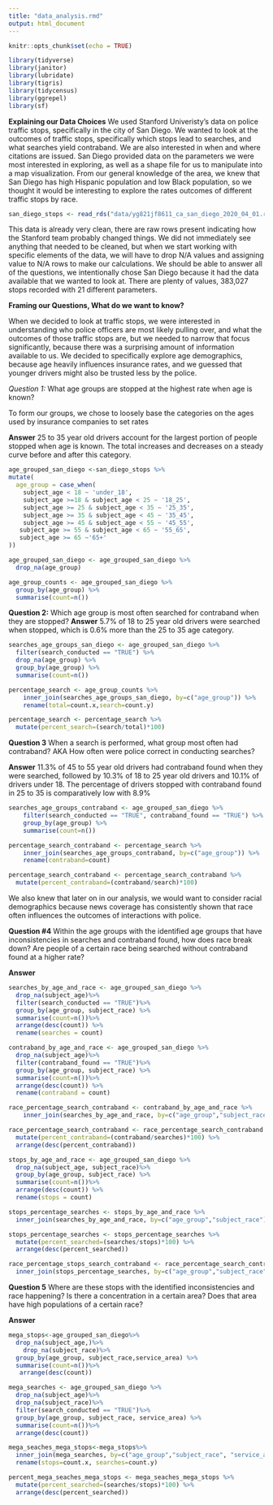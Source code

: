 ```yaml
---
title: "data_analysis.rmd"
output: html_document
---
```


```r
knitr::opts_chunk$set(echo = TRUE)
```

```r
library(tidyverse)
library(janitor)
library(lubridate)
library(tigris)
library(tidycensus)
library(ggrepel)
library(sf)
```


**Explaining our Data Choices**
We used Stanford Univeristy's data on police traffic stops, specifically in the city of San Diego. We wanted to look at the outcomes of traffic stops, specifically which stops lead to searches, and what searches yield contraband. We are also interested in when and where citations are issued. San Diego provided data on the parameters we were most interested in exploring, as well as a shape file for us to manipulate into a map visualization. From our general knowledge of the area, we knew that San Diego has high Hispanic population and low Black population, so we thought it would be interesting to explore the rates outcomes of different traffic stops by race.

```r
san_diego_stops <- read_rds("data/yg821jf8611_ca_san_diego_2020_04_01.rds")
```

This data is already very clean, there are raw rows present indicating how the Stanford team probably changed things. We did not immediately see anything that needed to be cleaned, but when we start working with specific elements of the data, we will have to drop N/A values and assigning value to N/A rows to make our calculations. We should be able to answer all of the questions, we intentionally chose San Diego because it had the data available that we wanted to look at. There are plenty of values, 383,027 stops recorded with 21 different parameters.  

**Framing our Questions, What do we want to know?**

When we decided to look at traffic stops, we were interested in understanding who police officers are most likely pulling over, and what the outcomes of those traffic stops are, but we needed to narrow that focus significantly, because there was a surprising amount of information available to us. We decided to specifically explore age demographics, because age heavily influences insurance rates, and we guessed that younger drivers might also be trusted less by the police. 

*Question 1:*
What age groups are stopped at the highest rate when age is known? 

To form our groups, we chose to loosely base the categories on the ages used by insurance companies to set rates

**Answer**
25 to 35 year old drivers account for the largest portion of people stopped when age is known. The total increases and decreases on a steady curve before and after this category.

```r
age_grouped_san_diego <-san_diego_stops %>%
mutate(
  age_group = case_when(
    subject_age < 18 ~ 'under_18',
    subject_age >=18 & subject_age < 25 ~ '18_25',
    subject_age >= 25 & subject_age < 35 ~ '25_35',
    subject_age >= 35 & subject_age < 45 ~ '35_45',
    subject_age >= 45 & subject_age < 55 ~ '45_55',
   subject_age >= 55 & subject_age < 65 ~ '55_65',
   subject_age >= 65 ~'65+'
))

age_grouped_san_diego <- age_grouped_san_diego %>%
  drop_na(age_group)

age_group_counts <- age_grouped_san_diego %>%
  group_by(age_group) %>%
  summarise(count=n())
```


**Question 2:**
Which age group is most often searched for contraband when they are stopped?
**Answer**
5.7% of 18 to 25 year old drivers were searched when stopped, which is 0.6% more than the 25 to 35 age category.

```r
searches_age_groups_san_diego <- age_grouped_san_diego %>%
  filter(search_conducted == "TRUE") %>%
  drop_na(age_group) %>%
  group_by(age_group) %>%
  summarise(count=n())

percentage_search <- age_group_counts %>%
    inner_join(searches_age_groups_san_diego, by=c("age_group")) %>%
    rename(total=count.x,search=count.y)

percentage_search <- percentage_search %>%
  mutate(percent_search=(search/total)*100)
```


**Question 3**
When a search is performed, what group most often had contraband? AKA How often were police correct in conducting searches?

**Answer**
11.3% of 45 to 55 year old drivers had contraband found when they were searched, followed by 10.3% of 18 to 25 year old drivers and 10.1% of drivers under 18. The percentage of drivers stopped with contraband found in 25 to 35 is comparatively low with 8.9%

```r
searches_age_groups_contraband <- age_grouped_san_diego %>%
    filter(search_conducted == "TRUE", contraband_found == "TRUE") %>%
    group_by(age_group) %>%
    summarise(count=n())

percentage_search_contraband <- percentage_search %>%
    inner_join(searches_age_groups_contraband, by=c("age_group")) %>%
    rename(contraband=count)

percentage_search_contraband <- percentage_search_contraband %>%
  mutate(percent_contraband=(contraband/search)*100)

```



We also knew that later on in our analysis, we would want to consider racial demographics because news coverage has consistently shown that race often influences the outcomes of interactions with police.

**Question #4**
Within the age groups with the identified age groups that have inconsistencies in searches and contraband found, how does race break down? Are people of a certain race being searched without contraband found at a higher rate?

**Answer**

```r
searches_by_age_and_race <- age_grouped_san_diego %>%
  drop_na(subject_age)%>%
  filter(search_conducted == "TRUE")%>%
  group_by(age_group, subject_race) %>%
  summarise(count=n())%>%
  arrange(desc(count)) %>%
  rename(searches = count)

contraband_by_age_and_race <- age_grouped_san_diego %>%
  drop_na(subject_age)%>%
  filter(contraband_found == "TRUE")%>%
  group_by(age_group, subject_race) %>%
  summarise(count=n())%>%
  arrange(desc(count)) %>%
  rename(contraband = count)

race_percentage_search_contraband <- contraband_by_age_and_race %>%
    inner_join(searches_by_age_and_race, by=c("age_group","subject_race"))

race_percentage_search_contraband <- race_percentage_search_contraband %>%
  mutate(percent_contraband=(contraband/searches)*100) %>%
  arrange(desc(percent_contraband))

stops_by_age_and_race <- age_grouped_san_diego %>%
  drop_na(subject_age, subject_race)%>%
  group_by(age_group, subject_race) %>%
  summarise(count=n())%>%
  arrange(desc(count)) %>%
  rename(stops = count)

stops_percentage_searches <- stops_by_age_and_race %>%
  inner_join(searches_by_age_and_race, by=c("age_group","subject_race"))

stops_percentage_searches <- stops_percentage_searches %>%
  mutate(percent_searched=(searches/stops)*100) %>%
  arrange(desc(percent_searched))

race_percentage_stops_search_contraband <- race_percentage_search_contraband %>%
  inner_join(stops_percentage_searches, by=c("age_group","subject_race","searches"))

```

**Question 5**
Where are these stops with the identified inconsistencies and race happening? Is there a concentration in a certain area? Does that area have high populations of a certain race?

**Answer**

```r
mega_stops<-age_grouped_san_diego%>%
  drop_na(subject_age,)%>%
    drop_na(subject_race)%>%
  group_by(age_group, subject_race,service_area) %>%
  summarise(count=n())%>%
   arrange(desc(count))

mega_searches <- age_grouped_san_diego %>%
  drop_na(subject_age)%>%
  drop_na(subject_race)%>%
  filter(search_conducted == "TRUE")%>%
  group_by(age_group, subject_race, service_area) %>%
  summarise(count=n())%>%
  arrange(desc(count))

mega_seaches_mega_stops<-mega_stops%>%
  inner_join(mega_searches, by=c("age_group","subject_race", "service_area"))%>%
  rename(stops=count.x, searches=count.y)

percent_mega_seaches_mega_stops <- mega_seaches_mega_stops %>%
  mutate(percent_searched=(searches/stops)*100) %>%
  arrange(desc(percent_searched))

```